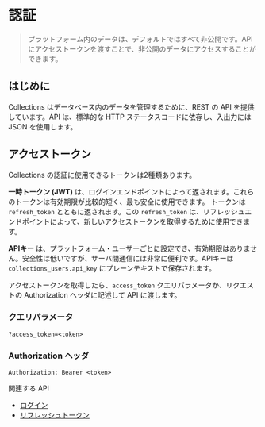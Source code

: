 
# 認証

> プラットフォーム内のデータは、デフォルトではすべて非公開です。APIにアクセストークンを渡すことで、非公開のデータにアクセスすることができます。

## はじめに

Collections はデータベース内のデータを管理するために、REST の API を提供しています。API は、標準的な HTTP ステータスコードに依存し、入出力には JSON を使用します。

## アクセストークン

Collections の認証に使用できるトークンは2種類あります。

**一時トークン (JWT)** は、ログインエンドポイントによって返されます。これらのトークンは有効期限が比較的短く、最も安全に使用できます。
トークンは `refresh_token` とともに返されます。この `refresh_token` は、リフレッシュエンドポイントによって、新しいアクセストークンを取得するために使用できます。

**APIキー** は、プラットフォーム・ユーザーごとに設定でき、有効期限はありません。安全性は低いですが、サーバ間通信には非常に便利です。APIキーは `collections_users.api_key` にプレーンテキストで保存されます。

アクセストークンを取得したら、`access_token` クエリパラメータか、リクエストの Authorization ヘッダに記述して API に渡します。

### クエリパラメータ

```
?access_token=<token>
```

### Authorization ヘッダ

```
Authorization: Bearer <token>
```

<Callout type="info">
  <p>関連する API</p>
  <ul>
    <li>
      <a href="/reference/api#operation/login" style={{ textDecoration: 'underline' }}>
        ログイン
      </a>
    </li>
    <li>
      <a href="/reference/api#operation/refresh" style={{ textDecoration: 'underline' }}>
        リフレッシュトークン
      </a>
    </li>
  </ul>
</Callout>
